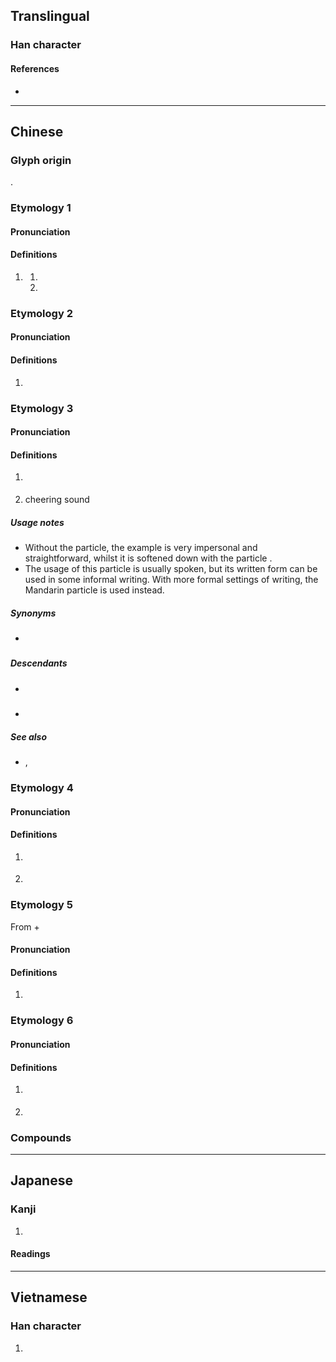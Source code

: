 {{character info}}
==Translingual==

===Han character===
{{Han char|rn=30|rad=口|as=08|sn=11|four=60018|canj=RQYT|ids=⿰口拉}}

====References====
* {{Han ref|kx=0196.261|dkj=03882|dj=0418.170|hdz=10636.050|uh=5566|ud=21862|bh=B0D5|bd=45269}}

----

==Chinese==

===Glyph origin===
{{Han compound|口|拉|ls=psc|c1=s|c2=p|t1=mouth|no_och2=1}}.

===Etymology 1===
{{zh-forms}}

====Pronunciation====
{{zh-pron
|m=la
|cat=part
}}

====Definitions====
{{zh-hanzi}}

# {{lb|zh|Mandarin|colloquial}} {{contraction of|zh|[[了]][[啊]]|tr=le a}}
## {{n-g|Used at the end of a sentence to indicate a change of state with a strong emotion.}}
## {{n-g|Used at the end of a sentence to inform the beginning of an action with a strong emotion.}}

===Etymology 2===
{{zh-forms}}

====Pronunciation====
{{zh-pron
|m=lā
|cat=
}}

====Definitions====
{{zh-hanzi}}

# {{rfdef|zh}}

===Etymology 3===
{{zh-forms}}

====Pronunciation====
{{zh-pron
|c=laa1
|cat=part
}}

====Definitions====
{{zh-hanzi}}

# {{lb|zh|Cantonese}} {{non-gloss definition|Placed at the end of a sentence in imperatives making it sound more like a request than an order.}}
#: {{zh-x|走 啦！|Leave '''(please)'''!|C}}
# {{lb|zh|onomatopoeia}} cheering sound

=====Usage notes=====
* Without the particle, the example is very impersonal and straightforward, whilst it is softened down with the particle {{lang|zh|啦}}.
* The usage of this particle is usually spoken, but its written form can be used in some informal writing. With more formal settings of writing, the Mandarin particle {{zh-l|吧|baa6}} is used instead.

=====Synonyms=====
* {{sense|interjection}} {{q|Mandarin}} {{zh-l|吧}}

=====Descendants=====
* {{desc|bor=1|en|lah}} {{i|or via Malay {{l|ms|lah}}}}
* {{desctree|bor=1|ms|lah}}

=====See also=====
* {{q|Cantonese}} {{zh-l|喇|tr=laa3}}, {{zh-l|嘞|tr=laak3}}

===Etymology 4===
{{zh-forms}}

====Pronunciation====
{{zh-pron
|mn=ml,sg:--la/tw,sg:--lah
|cat=
}}

====Definitions====
{{zh-hanzi}}

# {{label|zh|Min Nan}} {{non-gloss definition|Placed at the end of a sentence to denote completion of an action.}}
# {{label|zh|Min Nan}} {{non-gloss definition|Placed at the end of a sentence to denote dissatisfaction.}}

===Etymology 5===
From {{zh-l|了*}} + {{zh-l|啊*}}
====Pronunciation====
{{zh-pron
|w=0la
|cat=intj
}}

====Definitions====
{{zh-hanzi}} {{tlb|zh|Shanghainese Wu}}

# {{n-g|Placed on the end of a sentence to indicate a yes-no question.}}
#: {{zh-x|功課 做 好 啦？|tr=1kon khu&2tsu hau la|ref='''2007''', Qian Nairong, {{lang|zh|上海话大词典}}, page 310|Have you finished your homework?|SH}}

===Etymology 6===
====Pronunciation====
{{zh-pron
|w=0la
|cat=intj
|}}

====Definitions====
{{zh-hanzi}} {{tlb|zh|Shanghainese Wu}}
# {{n-g|Used to indicate a persistent questioning tone}}
#: {{zh-x|哪能 辦 啦？|tr=3na nen&2pe&0la|How do you do this?| ref='''2007''', Qian Nairong, {{lang|zh|上海话大词典}}, page 310|SH}}
# {{n-g|Used to indicate berating tone}}
#: {{zh-x|儂 哪能 介 糊塗 啦！|tr=3non&3nan nen&1ka+3hhu du la|How are you this disordered|  ref='''2007''', Qian Nairong, {{lang|zh|上海话大词典}}, page 310|SH}}

===Compounds===
{{zh-der|嘰哩呱啦|啪啦|嘩啦|哩哩啦啦|啦啦隊|嘩啦啦|嘎啦|劈里啪啦|㕷啦|唏哩花啦|吹啦|稀里嘩啦}}

{{zh-cat|Beginning}}

----

==Japanese==

===Kanji===
{{ja-kanji|grade=|rs=口08}}

# {{rfdef|ja|sort=口08}}

====Readings====
{{ja-readings
|goon=ろう<ろふ
|kanon=ろう<らふ
|kun=
}}

----

==Vietnamese==

===Han character===
{{vi-readings|reading=lạp, láp|rs=口08}}

# {{rfdef|vi|sort=口08}}
